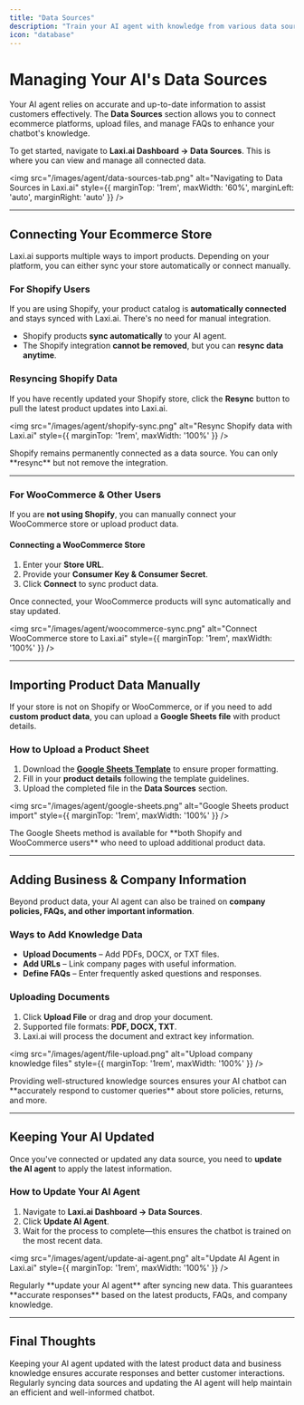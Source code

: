 ```yaml
---
title: "Data Sources"
description: "Train your AI agent with knowledge from various data sources, including ecommerce platforms, files, and FAQs."
icon: "database"
---
```


# Managing Your AI's Data Sources  

Your AI agent relies on accurate and up-to-date information to assist customers effectively. The **Data Sources** section allows you to connect ecommerce platforms, upload files, and manage FAQs to enhance your chatbot's knowledge.  

To get started, navigate to **Laxi.ai Dashboard → Data Sources**. This is where you can view and manage all connected data.  

<img src="/images/agent/data-sources-tab.png" alt="Navigating to Data Sources in Laxi.ai" style={{ marginTop: '1rem', maxWidth: '60%', marginLeft: 'auto', marginRight: 'auto' }} />

---

## Connecting Your Ecommerce Store  

Laxi.ai supports multiple ways to import products. Depending on your platform, you can either sync your store automatically or connect manually.

### **For Shopify Users**  
If you are using Shopify, your product catalog is **automatically connected** and stays synced with Laxi.ai. There's no need for manual integration.  

- Shopify products **sync automatically** to your AI agent.  
- The Shopify integration **cannot be removed**, but you can **resync data anytime**.  

### **Resyncing Shopify Data**  
If you have recently updated your Shopify store, click the **Resync** button to pull the latest product updates into Laxi.ai.  

<img src="/images/agent/shopify-sync.png" alt="Resync Shopify data with Laxi.ai" style={{ marginTop: '1rem', maxWidth: '100%' }} />

<Info>
Shopify remains permanently connected as a data source. You can only **resync** but not remove the integration.
</Info>

---

### **For WooCommerce & Other Users**  
If you are **not using Shopify**, you can manually connect your WooCommerce store or upload product data.  

#### **Connecting a WooCommerce Store**  
1. Enter your **Store URL**.  
2. Provide your **Consumer Key & Consumer Secret**.  
3. Click **Connect** to sync product data.  

Once connected, your WooCommerce products will sync automatically and stay updated.

<img src="/images/agent/woocommerce-sync.png" alt="Connect WooCommerce store to Laxi.ai" style={{ marginTop: '1rem', maxWidth: '100%' }} />

---

## Importing Product Data Manually  

If your store is not on Shopify or WooCommerce, or if you need to add **custom product data**, you can upload a **Google Sheets file** with product details.

### **How to Upload a Product Sheet**  
1. Download the **[Google Sheets Template](https://docs.google.com/spreadsheets/d/1guASJrK34cW_Ll8qZQBSYsVJtuR_NLKAroz3On4E9sc/edit?usp=sharing)** to ensure proper formatting.  
2. Fill in your **product details** following the template guidelines.  
3. Upload the completed file in the **Data Sources** section.  

<img src="/images/agent/google-sheets.png" alt="Google Sheets product import" style={{ marginTop: '1rem', maxWidth: '100%' }} />

<Tip>
The Google Sheets method is available for **both Shopify and WooCommerce users** who need to upload additional product data.
</Tip>

---

## Adding Business & Company Information  

Beyond product data, your AI agent can also be trained on **company policies, FAQs, and other important information**.  

### **Ways to Add Knowledge Data**  
- **Upload Documents** – Add PDFs, DOCX, or TXT files.  
- **Add URLs** – Link company pages with useful information.  
- **Define FAQs** – Enter frequently asked questions and responses.  

### **Uploading Documents**  
1. Click **Upload File** or drag and drop your document.  
2. Supported file formats: **PDF, DOCX, TXT**.  
3. Laxi.ai will process the document and extract key information.  

<img src="/images/agent/file-upload.png" alt="Upload company knowledge files" style={{ marginTop: '1rem', maxWidth: '100%' }} />

<Tip>
Providing well-structured knowledge sources ensures your AI chatbot can **accurately respond to customer queries** about store policies, returns, and more.
</Tip>

---

## Keeping Your AI Updated  

Once you've connected or updated any data source, you need to **update the AI agent** to apply the latest information.  

### **How to Update Your AI Agent**  
1. Navigate to **Laxi.ai Dashboard → Data Sources**.  
2. Click **Update AI Agent**.  
3. Wait for the process to complete—this ensures the chatbot is trained on the most recent data.  

<img src="/images/agent/update-ai-agent.png" alt="Update AI Agent in Laxi.ai" style={{ marginTop: '1rem', maxWidth: '100%' }} />

<Tip>
Regularly **update your AI agent** after syncing new data. This guarantees **accurate responses** based on the latest products, FAQs, and company knowledge.
</Tip>

---

## Final Thoughts  

Keeping your AI agent updated with the latest product data and business knowledge ensures accurate responses and better customer interactions. Regularly syncing data sources and updating the AI agent will help maintain an efficient and well-informed chatbot.
